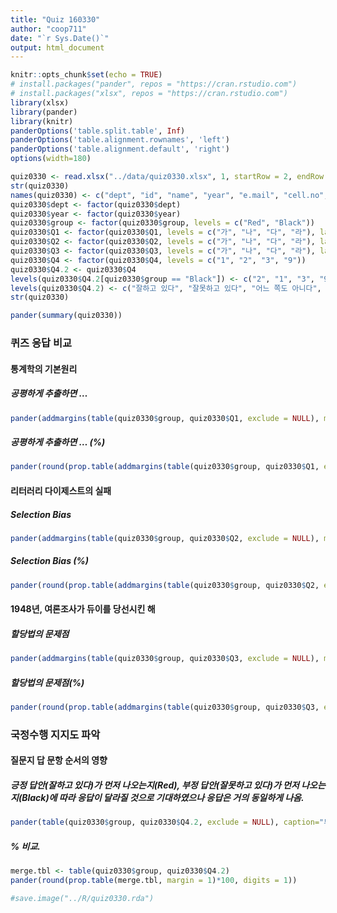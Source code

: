 ```yaml
---
title: "Quiz 160330"
author: "coop711"
date: "`r Sys.Date()`"
output: html_document
---
```


```r
knitr::opts_chunk$set(echo = TRUE)
# install.packages("pander", repos = "https://cran.rstudio.com")
# install.packages("xlsx", repos = "https://cran.rstudio.com")
library(xlsx)
library(pander)
library(knitr)
panderOptions('table.split.table', Inf)
panderOptions('table.alignment.rownames', 'left')
panderOptions('table.alignment.default', 'right')
options(width=180)
```

```r
quiz0330 <- read.xlsx("../data/quiz0330.xlsx", 1, startRow = 2, endRow = 66, colIndex = c(3:7, 9:14), colClasses = c(rep("character", 11)), stringsAsFactors=FALSE)
str(quiz0330)
names(quiz0330) <- c("dept", "id", "name", "year", "e.mail", "cell.no", "Q1", "Q2", "Q3", "Q4", "group")
quiz0330$dept <- factor(quiz0330$dept)
quiz0330$year <- factor(quiz0330$year)
quiz0330$group <- factor(quiz0330$group, levels = c("Red", "Black"))
quiz0330$Q1 <- factor(quiz0330$Q1, levels = c("가", "나", "다", "라"), labels = c("공평", "무난", "철저", "균일"))
quiz0330$Q2 <- factor(quiz0330$Q2, levels = c("가", "나", "다", "라"), labels = c("Selection Bias", "Response Bias", "Non-response Bias", "Panel Bias"))
quiz0330$Q3 <- factor(quiz0330$Q3, levels = c("가", "나", "다", "라"), labels = c("다단계집락추출법", "할당법", "단순랜덤추출법", "RDD"))
quiz0330$Q4 <- factor(quiz0330$Q4, levels = c("1", "2", "3", "9"))
quiz0330$Q4.2 <- quiz0330$Q4
levels(quiz0330$Q4.2[quiz0330$group == "Black"]) <- c("2", "1", "3", "9")
levels(quiz0330$Q4.2) <- c("잘하고 있다", "잘못하고 있다", "어느 쪽도 아니다", "모르겠다")
str(quiz0330)
```

```r
pander(summary(quiz0330))
```

### 퀴즈 응답 비교

#### 통계학의 기본원리

##### 공평하게 추출하면 ...

```r
pander(addmargins(table(quiz0330$group, quiz0330$Q1, exclude = NULL), margin=1))
```

##### 공평하게 추출하면 ... (%)

```r
pander(round(prop.table(addmargins(table(quiz0330$group, quiz0330$Q1, exclude = NULL), margin=1), margin=1)[4,]*100, digits=1))
```

#### 리터러리 다이제스트의 실패

##### Selection Bias

```r
pander(addmargins(table(quiz0330$group, quiz0330$Q2, exclude = NULL), margin=1))
```

##### Selection Bias (%)

```r
pander(round(prop.table(addmargins(table(quiz0330$group, quiz0330$Q2, exclude = NULL), margin=1), margin=1)[4,]*100, digits=1), caption="20대의 독서율")
```

#### 1948년, 여론조사가 듀이를 당선시킨 해

##### 할당법의 문제점

```r
pander(addmargins(table(quiz0330$group, quiz0330$Q3, exclude = NULL), margin=1))
```

##### 할당법의 문제점(%)

```r
pander(round(prop.table(addmargins(table(quiz0330$group, quiz0330$Q3, exclude = NULL), margin = 1), margin = 1)[4,]*100, digits = 1), caption = "Quota Sampling")
```

### 국정수행 지지도 파악

#### 질문지 답 문항 순서의 영향

##### 긍정 답안(잘하고 있다)가 먼저 나오는지(Red), 부정 답안(잘못하고 있다)가 먼저 나오는지(Black)에 따라 응답이 달라질 것으로 기대하였으나 응답은 거의 동일하게 나옴.

```r
pander(table(quiz0330$group, quiz0330$Q4.2, exclude = NULL), caption="투표 참여 의사")
```

##### % 비교.  

```r
merge.tbl <- table(quiz0330$group, quiz0330$Q4.2)
pander(round(prop.table(merge.tbl, margin = 1)*100, digits = 1))
```

```r
#save.image("../R/quiz0330.rda")
```